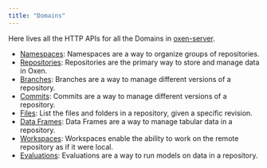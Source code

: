```yaml
---
title: "Domains"
---
```


Here lives all the HTTP APIs for all the Domains in [oxen-server](/getting-started/oxen-server).

- [Namespaces](/http-api/namespaces): Namespaces are a way to organize groups of repositories.
- [Repositories](/http-api/repositories): Repositories are the primary way to store and manage data in Oxen.
- [Branches](/http-api/branches): Branches are a way to manage different versions of a repository.
- [Commits](/http-api/commits): Commits are a way to manage different versions of a repository.
- [Files](/http-api/files): List the files and folders in a repository, given a specific revision.
- [Data Frames](/http-api/data-frames): Data Frames are a way to manage tabular data in a repository.
- [Workspaces](/http-api/workspaces): Workspaces enable the ability to work on the remote repository as if it were local.
- [Evaluations](/http-api/evaluations): Evaluations are a way to run models on data in a repository.



